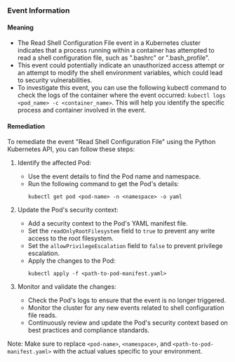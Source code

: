 
### Event Information

#### Meaning

- The Read Shell Configuration File event in a Kubernetes cluster indicates that a process running within a container has attempted to read a shell configuration file, such as ".bashrc" or ".bash_profile".
- This event could potentially indicate an unauthorized access attempt or an attempt to modify the shell environment variables, which could lead to security vulnerabilities.
- To investigate this event, you can use the following kubectl command to check the logs of the container where the event occurred: `kubectl logs <pod_name> -c <container_name>`. This will help you identify the specific process and container involved in the event.

#### Remediation

To remediate the event "Read Shell Configuration File" using the Python Kubernetes API, you can follow these steps:

1. Identify the affected Pod:
   - Use the event details to find the Pod name and namespace.
   - Run the following command to get the Pod's details:
     ```
     kubectl get pod <pod-name> -n <namespace> -o yaml
     ```

2. Update the Pod's security context:
   - Add a security context to the Pod's YAML manifest file.
   - Set the `readOnlyRootFilesystem` field to `true` to prevent any write access to the root filesystem.
   - Set the `allowPrivilegeEscalation` field to `false` to prevent privilege escalation.
   - Apply the changes to the Pod:
     ```
     kubectl apply -f <path-to-pod-manifest.yaml>
     ```

3. Monitor and validate the changes:
   - Check the Pod's logs to ensure that the event is no longer triggered.
   - Monitor the cluster for any new events related to shell configuration file reads.
   - Continuously review and update the Pod's security context based on best practices and compliance standards.

Note: Make sure to replace `<pod-name>`, `<namespace>`, and `<path-to-pod-manifest.yaml>` with the actual values specific to your environment.

